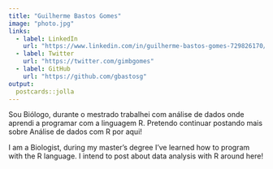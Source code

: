 ```yaml
---
title: "Guilherme Bastos Gomes"
image: "photo.jpg"
links:
  - label: LinkedIn
    url: "https://www.linkedin.com/in/guilherme-bastos-gomes-729826170/"
  - label: Twitter
    url: "https://twitter.com/gimbgomes"
  - label: GitHub
    url: "https://github.com/gbastosg"
output:
  postcards::jolla
---
```


Sou Biólogo, durante o mestrado trabalhei com análise de dados onde aprendi a programar com a linguagem R.  Pretendo continuar postando mais sobre Análise de dados com R por aqui! 

I am a Biologist, during my master's degree I've learned how to program with the R language. I intend to post about data analysis with R around here!
